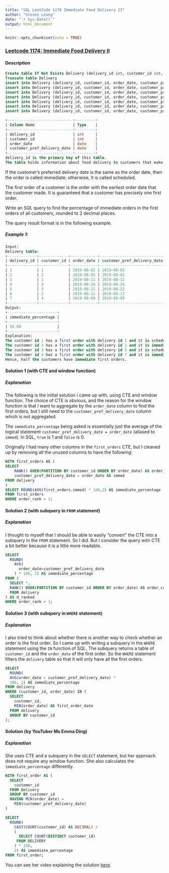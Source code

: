 ```yaml
---
title: "SQL LeetCode 1174 Immediate Food Delivery II"
author: "Steven Leung"
date: "`r Sys.Date()`"
output: html_document
---
```


```r
knitr::opts_chunk$set(echo = TRUE)
```

### [Leetcode 1174: Immediate Food Delivery II](https://leetcode.com/problems/immediate-food-delivery-ii/)
#### Description

```sql
Create table If Not Exists Delivery (delivery_id int, customer_id int, order_date date, customer_pref_delivery_date date)
Truncate table Delivery
insert into Delivery (delivery_id, customer_id, order_date, customer_pref_delivery_date) values ('1', '1', '2019-08-01', '2019-08-02')
insert into Delivery (delivery_id, customer_id, order_date, customer_pref_delivery_date) values ('2', '2', '2019-08-02', '2019-08-02')
insert into Delivery (delivery_id, customer_id, order_date, customer_pref_delivery_date) values ('3', '1', '2019-08-11', '2019-08-12')
insert into Delivery (delivery_id, customer_id, order_date, customer_pref_delivery_date) values ('4', '3', '2019-08-24', '2019-08-24')
insert into Delivery (delivery_id, customer_id, order_date, customer_pref_delivery_date) values ('5', '3', '2019-08-21', '2019-08-22')
insert into Delivery (delivery_id, customer_id, order_date, customer_pref_delivery_date) values ('6', '2', '2019-08-11', '2019-08-13')
insert into Delivery (delivery_id, customer_id, order_date, customer_pref_delivery_date) values ('7', '4', '2019-08-09', '2019-08-09')
```

```sql
+-----------------------------+---------+
| Column Name                 | Type    |
+-----------------------------+---------+
| delivery_id                 | int     |
| customer_id                 | int     |
| order_date                  | date    |
| customer_pref_delivery_date | date    |
+-----------------------------+---------+
delivery_id is the primary key of this table.
The table holds information about food delivery to customers that make orders at some date and specify a preferred delivery date (on the same order date or after it).
```

If the customer's preferred delivery date is the same as the order date, then the order is called immediate; otherwise, it is called scheduled.

The first order of a customer is the order with the earliest order date that the customer made. It is guaranteed that a customer has precisely one first order.

Write an SQL query to find the percentage of immediate orders in the first orders of all customers, rounded to 2 decimal places.

The query result format is in the following example.

##### Example 1:

```sql
Input: 
Delivery table:
+-------------+-------------+------------+-----------------------------+
| delivery_id | customer_id | order_date | customer_pref_delivery_date |
+-------------+-------------+------------+-----------------------------+
| 1           | 1           | 2019-08-01 | 2019-08-02                  |
| 2           | 2           | 2019-08-02 | 2019-08-02                  |
| 3           | 1           | 2019-08-11 | 2019-08-12                  |
| 4           | 3           | 2019-08-24 | 2019-08-24                  |
| 5           | 3           | 2019-08-21 | 2019-08-22                  |
| 6           | 2           | 2019-08-11 | 2019-08-13                  |
| 7           | 4           | 2019-08-09 | 2019-08-09                  |
+-------------+-------------+------------+-----------------------------+
Output: 
+----------------------+
| immediate_percentage |
+----------------------+
| 50.00                |
+----------------------+
Explanation: 
The customer id 1 has a first order with delivery id 1 and it is scheduled.
The customer id 2 has a first order with delivery id 2 and it is immediate.
The customer id 3 has a first order with delivery id 5 and it is scheduled.
The customer id 4 has a first order with delivery id 7 and it is immediate.
Hence, half the customers have immediate first orders.
```

#### Solution 1 (with CTE and window function)

##### Explanation

The following is the initial solution I came up with, using CTE and window function.  The choice of CTE is obvious, and the reason for the window function is that I want to aggregate by the `order_date` column to find the first orders, but I still need to the `customer_pref_delivery_date` column which is not aggregated.

The `immediate_percentage` being asked is essentially just the average of the logical statement `customer_pref_delivery_date = order_date` (aliased to `immed`).  In SQL, `true` is 1 and `false` is 0.

Originally I had many other columns in the `first_orders` CTE, but I cleaned up by removing all the unused columns to have the following:

```sql
WITH first_orders AS (
SELECT 
    RANK() OVER(PARTITION BY customer_id ORDER BY order_date) AS order_rank,
    customer_pref_delivery_date = order_date AS immed
FROM delivery
)
SELECT ROUND(AVG(first_orders.immed) * 100,2) AS immediate_percentage
FROM first_orders
WHERE order_rank = 1;
```

#### Solution 2 (with subquery in `FROM` statement)

##### Explanation

I thought to myself that I should be able to easily "convert" the CTE into a subquery in the `FROM` statement.  So I did.  But I consider the query with CTE a bit better because it is a little more readable.

```sql
SELECT
  ROUND(
    AVG(
      order_date=customer_pref_delivery_date
    ) * 100, 2) AS immediate_percentage
FROM (
  SELECT *,
  RANK() OVER(PARTITION BY customer_id ORDER BY order_date) AS order_rank
  FROM delivery
) AS d_ranked
WHERE order_rank = 1;
```

#### Solution 3 (with subquery in `WHERE` statement)

##### Explanation

I also tried to think about whether there is another way to check whether an order is the first order.  So I came up with writing a subquery in the `WHERE` statement using the `IN` function of SQL.  The subquery returns a table of `customer_id` and the `order_date` of the first order.  So the `WHERE` statement filters the `delivery` table so that it will only have all the first orders.

```sql
SELECT 
  ROUND(
  AVG(order_date = customer_pref_delivery_date) *
  100, 2) AS immediate_percentage
FROM delivery
WHERE (customer_id, order_date) IN (
  SELECT 
    customer_id,
    MIN(order_date) AS first_order_date
  FROM delivery
  GROUP BY customer_id
);
```

#### Solution (by YouTuber Ms Emma Ding)

##### Explanation

She uses CTE and a subquery in the `SELECT` statement, but her approach does not require any window function.  She also calculates the `immediate_percentage` differently. 

```sql
WITH first_order AS (
  SELECT
    customer_id
  FROM Delivery
  GROUP BY customer_id
  HAVING MIN(order_date) = 
    MIN(customer_pref_delivery_date)
)

SELECT
  ROUND(
    CAST(COUNT(customer_id) AS DECIMAL) /
    (
      SELECT COUNT(DISTINCT customer_id)
     FROM DELIVERY
    ) * 100,
    2) AS immediate_percentage
FROM first_order;
```

You can see her video explaining the solution [here](https://youtu.be/1tfGvvVOF6Q).
